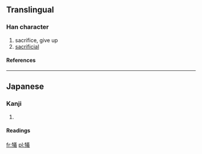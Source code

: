 {{see|犧}}

==Translingual==
===Han character===
{{Han char|rn=93|rad=牛|as=13|sn=17|four=|canj=竹手廿土戈 (HQTGI)}}
# sacrifice, give up
# [[sacrificial]]
====References====
{{Han ref|kx=0704.321|dkj=20190|dj=1117.170|hdz=31820.221|uh=72A0|ud=29344}}

----
==Japanese==
===Kanji===
{{ja-kanji|grade=c|rs=牛13}}
# {{defn|Japanese}} 
====Readings====
{{ja-readings|on=[[ぎ]] (gi), [[き]] (ki)|kun=[[いけにえ]] (ikenie)}}

[[fr:犠]]
[[pl:犠]]